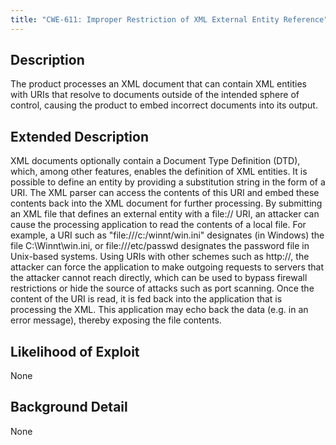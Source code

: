 ```yaml
---
title: "CWE-611: Improper Restriction of XML External Entity Reference"
---
```


## Description
The product processes an XML document that can contain XML entities with URIs that resolve to documents outside of the intended sphere of control, causing the product to embed incorrect documents into its output.

## Extended Description

XML documents optionally contain a Document Type Definition (DTD), which, among other features, enables the definition of XML entities. It is possible to define an entity by providing a substitution string in the form of a URI. The XML parser can access the contents of this URI and embed these contents back into the XML document for further processing.
By submitting an XML file that defines an external entity with a file:// URI, an attacker can cause the processing application to read the contents of a local file. For example, a URI such as "file:///c:/winnt/win.ini" designates (in Windows) the file C:\Winnt\win.ini, or file:///etc/passwd designates the password file in Unix-based systems. Using URIs with other schemes such as http://, the attacker can force the application to make outgoing requests to servers that the attacker cannot reach directly, which can be used to bypass firewall restrictions or hide the source of attacks such as port scanning.
Once the content of the URI is read, it is fed back into the application that is processing the XML. This application may echo back the data (e.g. in an error message), thereby exposing the file contents.


## Likelihood of Exploit
None

## Background Detail
None
        